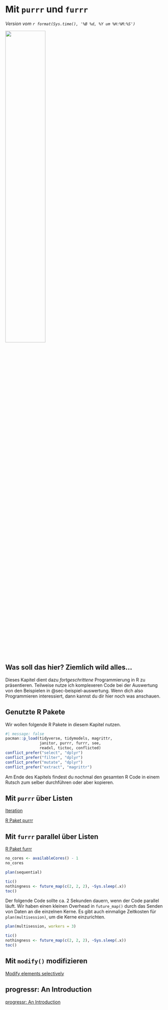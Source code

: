 # Mit `purrr` und `furrr` {#sec-purrr-furrr}

*Version vom `r format(Sys.time(), '%B %d, %Y um %H:%M:%S')`*

![](images/caution.png){fig-align="center" width="50%"}

::: callout-caution
## Was soll das hier? Ziemlich wild alles...

Dieses Kapitel dient dazu *fortgeschrittene* Programmierung in R zu präsentieren. Teilweise nutze ich komplexeren Code bei der Auswertung von den Beispielen in @sec-beispiel-auswertung. Wenn dich also Programmieren interessiert, dann kannst du dir hier noch was anschauen.
:::

## Genutzte R Pakete

Wir wollen folgende R Pakete in diesem Kapitel nutzen.

```r
#| message: false
pacman::p_load(tidyverse, tidymodels, magrittr, 
               janitor, purrr, furrr, see,
               readxl, tictoc, conflicted)
conflict_prefer("select", "dplyr")
conflict_prefer("filter", "dplyr")
conflict_prefer("mutate", "dplyr")
conflict_prefer("extract", "magrittr")

```

Am Ende des Kapitels findest du nochmal den gesamten R Code in einem Rutsch zum selber durchführen oder aber kopieren.

## Mit `purrr` über Listen {#sec-purrr}

[Iteration](https://r4ds.had.co.nz/iteration.html#iteration)

[R Paket purrr](https://purrr.tidyverse.org/)

## Mit `furrr` parallel über Listen {#sec-furrr}

[R Paket furrr](https://furrr.tidyverse.org/)

```r
no_cores <- availableCores() - 1
no_cores
```

```r
plan(sequential)

tic()
nothingness <- future_map(c(2, 2, 2), ~Sys.sleep(.x))
toc()
```

Der folgende Code sollte ca. 2 Sekunden dauern, wenn der Code parallel läuft. Wir haben einen kleinen Overhead in `future_map()` durch das Senden von Daten an die einzelnen Kerne. Es gibt auch einmalige Zeitkosten für `plan(multisession)`, um die Kerne einzurichten.

```r
plan(multisession, workers = 3)

tic()
nothingness <- future_map(c(2, 2, 2), ~Sys.sleep(.x))
toc()
```

## Mit `modify()` modifizieren

[Modify elements selectively](https://purrr.tidyverse.org/reference/modify.html)

## progressr: An Introduction

[progressr: An Introduction](https://cran.r-project.org/web/packages/progressr/vignettes/progressr-intro.html)
